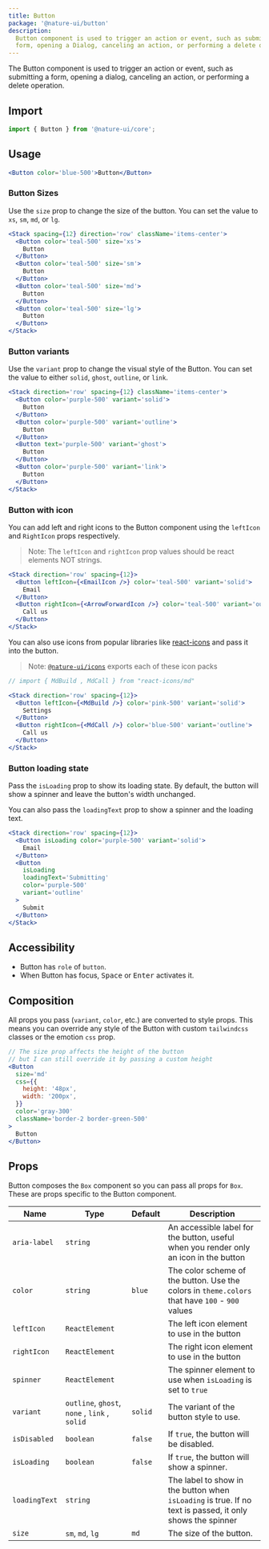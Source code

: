 ```yaml
---
title: Button
package: '@nature-ui/button'
description:
  Button component is used to trigger an action or event, such as submitting a
  form, opening a Dialog, canceling an action, or performing a delete operation.
---
```


The Button component is used to trigger an action or event, such as submitting a
form, opening a dialog, canceling an action, or performing a delete operation.

## Import

```js
import { Button } from '@nature-ui/core';
```

## Usage

```jsx
<Button color='blue-500'>Button</Button>
```

### Button Sizes

Use the `size` prop to change the size of the button. You can set the value to
`xs`, `sm`, `md`, or `lg`.

```jsx
<Stack spacing={12} direction='row' className='items-center'>
  <Button color='teal-500' size='xs'>
    Button
  </Button>
  <Button color='teal-500' size='sm'>
    Button
  </Button>
  <Button color='teal-500' size='md'>
    Button
  </Button>
  <Button color='teal-500' size='lg'>
    Button
  </Button>
</Stack>
```

### Button variants

Use the `variant` prop to change the visual style of the Button. You can set the
value to either `solid`, `ghost`, `outline`, or `link`.

```jsx
<Stack direction='row' spacing={12} className='items-center'>
  <Button color='purple-500' variant='solid'>
    Button
  </Button>
  <Button color='purple-500' variant='outline'>
    Button
  </Button>
  <Button text='purple-500' variant='ghost'>
    Button
  </Button>
  <Button color='purple-500' variant='link'>
    Button
  </Button>
</Stack>
```

### Button with icon

You can add left and right icons to the Button component using the `leftIcon`
and `RightIcon` props respectively.

> Note: The `leftIcon` and `rightIcon` prop values should be react elements NOT
> strings.

```jsx
<Stack direction='row' spacing={12}>
  <Button leftIcon={<EmailIcon />} color='teal-500' variant='solid'>
    Email
  </Button>
  <Button rightIcon={<ArrowForwardIcon />} color='teal-500' variant='outline'>
    Call us
  </Button>
</Stack>
```

You can also use icons from popular libraries like
[react-icons](https://react-icons.netlify.com) and pass it into the button.

> Note: [`@nature-ui/icons`](/docs/components/icon) exports each of these icon
> packs

```jsx
// import { MdBuild , MdCall } from "react-icons/md"

<Stack direction='row' spacing={12}>
  <Button leftIcon={<MdBuild />} color='pink-500' variant='solid'>
    Settings
  </Button>
  <Button rightIcon={<MdCall />} color='blue-500' variant='outline'>
    Call us
  </Button>
</Stack>
```

### Button loading state

Pass the `isLoading` prop to show its loading state. By default, the button will
show a spinner and leave the button's width unchanged.

You can also pass the `loadingText` prop to show a spinner and the loading text.

```jsx
<Stack direction='row' spacing={12}>
  <Button isLoading color='purple-500' variant='solid'>
    Email
  </Button>
  <Button
    isLoading
    loadingText='Submitting'
    color='purple-500'
    variant='outline'
  >
    Submit
  </Button>
</Stack>
```

## Accessibility

- Button has `role` of `button`.
- When Button has focus, <kbd>Space</kbd> or <kbd>Enter</kbd> activates it.

## Composition

All props you pass (`variant`, `color`, etc.) are converted to style props. This
means you can override any style of the Button with custom `tailwindcss` classes
or the emotion `css` prop.

```jsx
// The size prop affects the height of the button
// but I can still override it by passing a custom height
<Button
  size='md'
  css={{
    height: '48px',
    width: '200px',
  }}
  color='gray-300'
  className='border-2 border-green-500'
>
  Button
</Button>
```

## Props

Button composes the `Box` component so you can pass all props for `Box`. These
are props specific to the Button component.

| Name          | Type                                          | Default | Description                                                                                               |
| ------------- | --------------------------------------------- | ------- | --------------------------------------------------------------------------------------------------------- |
| `aria-label`  | `string`                                      |         | An accessible label for the button, useful when you render only an icon in the button                     |
| `color`       | `string`                                      | `blue`  | The color scheme of the button. Use the colors in `theme.colors` that have `100` - `900` values           |
| `leftIcon`    | `ReactElement`                                |         | The left icon element to use in the button                                                                |
| `rightIcon`   | `ReactElement`                                |         | The right icon element to use in the button                                                               |
| `spinner`     | `ReactElement`                                |         | The spinner element to use when `isLoading` is set to `true`                                              |
| `variant`     | `outline`, `ghost`, `none` , `link` , `solid` | `solid` | The variant of the button style to use.                                                                   |
| `isDisabled`  | `boolean`                                     | `false` | If `true`, the button will be disabled.                                                                   |
| `isLoading`   | `boolean`                                     | `false` | If `true`, the button will show a spinner.                                                                |
| `loadingText` | `string`                                      |         | The label to show in the button when `isLoading` is true. If no text is passed, it only shows the spinner |
| `size`        | `sm`, `md`, `lg`                              | `md`    | The size of the button.                                                                                   |

